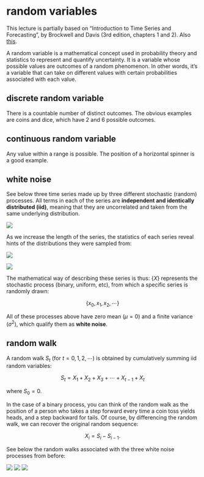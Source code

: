 # random variables

This lecture is partially based on "Introduction to Time Series and Forecasting", by Brockwell and Davis (3rd edition, chapters 1 and 2). Also [this](https://www.math-stat.unibe.ch/e237483/e237655/e243381/e281679/files281691/Chap12_ger.pdf){taget="_blank"}.

A random variable is a mathematical concept used in probability theory and statistics to represent and quantify uncertainty. It is a variable whose possible values are outcomes of a random phenomenon. In other words, it's a variable that can take on different values with certain probabilities associated with each value.

## discrete random variable

There is a countable number of distinct outcomes.
The obvious examples are coins and dice, which have 2 and 6 possible outcomes.

## continuous random variable

Any value within a range is possible. The position of a horizontal spinner is a good example.

## white noise

See below three time series made up by three different stochastic (random) processes. All terms in each of the series are **independent and identically distributed (iid)**, meaning that they are uncorrelated and taken from the same underlying distribution.

![](iid_N20.png)

As we increase the length of the series, the statistics of each series reveal hints of the distributions they were sampled from:

![](iid_N100.png)

![](iid_N1000.png)

The mathematical way of describing these series is thus: $\{X\}$ represents the stochastic process (binary, uniform, etc), from which a specific series is randomly drawn:

$$
\{ x_0, x_1, x_2, \cdots \}
$$

All of these processes above have zero mean ($\mu=0$) and a finite variance ($\sigma^2$), which qualify them as **white noise**.

## random walk

A random walk $S_t$ (for $t=0,1,2,\cdots$) is obtained by cumulatively summing iid random variables:

$$
S_t = X_1 + X_2 + X_3 + \cdots + X_{t-1} + X_t 
$$

where $S_0=0$.

In the case of a binary process, you can think of the random walk as the position of a person who takes a step forward every time a coin toss yields heads, and a step backward for tails. Of course, by differencing the random walk, we can recover the original random sequence:

$$
X_i = S_{i} - S_{i-1}.
$$

See below the random walks associated with the three white noise processes from before:

![](rw_N20.png)
![](rw_N100.png)
![](rw_N1000.png)